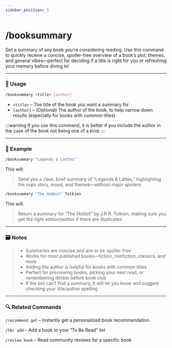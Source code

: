 ```yaml
---
sidebar_position: 5
---
```


# /booksummary

Get a summary of any book you’re considering reading. Use this command to quickly receive a concise, spoiler-free overview of a book’s plot, themes, and general vibes—perfect for deciding if a title is right for you or refreshing your memory before diving in!

<hr className="md-divider-gradient" />

### 💬 Usage
```bash
/booksummary <title> [author]
```
- `<title>` – The title of the book you want a summary for
- `[author]` – (Optional) The author of the book, to help narrow down results (especially for books with common titles)

:::warning
If you use this command, it is better if you include the author in the case of the book not being one of a kind.
:::

<hr className="md-divider-gradient" />

### 📌 Example
```bash
/booksummary "Legends & Lattes"
```
This will:
> Send you a clear, brief summary of “Legends & Lattes,” highlighting the main story, mood, and themes—without major spoilers
```bash
/booksummary "The Hobbit" Tolkien
```
This will:
> Return a summary for “The Hobbit” by J.R.R. Tolkien, making sure you get the right edition/author if there are duplicates

<hr className="md-divider-gradient" />

### 🗃️ Notes
> - Summaries are concise and aim to be spoiler-free
> - Works for most published books—fiction, nonfiction, classics, and more
> - Adding the author is helpful for books with common titles
> - Perfect for previewing books, picking your next read, or remembering details before book club
> - If the bot can’t find a summary, it will let you know and suggest checking your title/author spelling

<hr className="md-divider-gradient" />

### 🔍 Related Commands
`/recommend get` – Instantly get a personalized book recommendation

`/tbr add` – Add a book to your “To Be Read” list

`/review book` – Read community reviews for a specific book